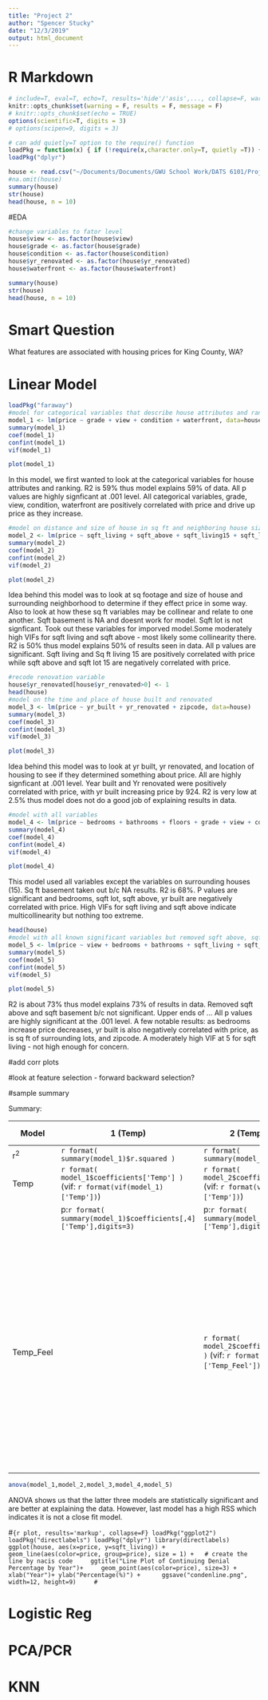 ```yaml
---
title: "Project 2"
author: "Spencer Stucky"
date: "12/3/2019"
output: html_document
---
```


# R Markdown

```r
# include=T, eval=T, echo=T, results='hide'/'asis',..., collapse=F, warning=T, message=T, error=T, cache=T, fig.width=6, fig.height=4, fig.dim=c(6,4) #inches, fig.align='left'/'center','right', 
knitr::opts_chunk$set(warning = F, results = F, message = F)
# knitr::opts_chunk$set(echo = TRUE)
options(scientific=T, digits = 3) 
# options(scipen=9, digits = 3) 
```

```r
# can add quietly=T option to the require() function
loadPkg = function(x) { if (!require(x,character.only=T, quietly =T)) { install.packages(x,dep=T,repos="http://cran.us.r-project.org"); if(!require(x,character.only=T)) stop("Package not found") } }
loadPkg("dplyr")
```

```r
house <- read.csv("~/Documents/Documents/GWU School Work/DATS 6101/Project_2/kc_house_data.csv")
#na.omit(house)
summary(house)
str(house)
head(house, n = 10)
```

#EDA

```r
#change variables to fator level
house$view <- as.factor(house$view)
house$grade <- as.factor(house$grade)
house$condition <- as.factor(house$condition)
house$yr_renovated <- as.factor(house$yr_renovated)
house$waterfront <- as.factor(house$waterfront)

summary(house)
str(house)
head(house, n = 10)
```

# Smart Question
What features are associated with housing prices for King County, WA?

# Linear Model

```r
loadPkg("faraway")
#model for categorical variables that describe house attributes and ranking
model_1 <- lm(price ~ grade + view + condition + waterfront, data=house)
summary(model_1)
coef(model_1)
confint(model_1)
vif(model_1)

plot(model_1)
```
In this model, we first wanted to look at the categorical variables for house attributes and ranking. R2 is 59% thus model explains 59% of data. All p values are highly signficant at .001 level. All categorical variables, grade, view, condition, waterfront are positively correlated with price and drive up price as they increase.

```r
#model on distance and size of house in sq ft and neighboring house sizes using numeric variables exluding sqft basement
model_2 <- lm(price ~ sqft_living + sqft_above + sqft_living15 + sqft_lot15, data=house)
summary(model_2)
coef(model_2)
confint(model_2)
vif(model_2)

plot(model_2)
```
Idea behind this model was to look at sq footage and size of house and surrounding neighborhood to determine if they effect price in some way. Also to look at how these sq ft variables may be collinear and relate to one another. Sqft basement is NA and doesnt work for model. Sqft lot is not signficant. Took out these variables for imporved model.Some moderately high VIFs for sqft living and sqft above - most likely some collinearity there. R2 is 50% thus model explains 50% of results seen in data. All p values are significant. Sqft living and Sq ft living 15 are positively correlated with price while sqft above and sqft lot 15 are negatively correlated with price. 

```r
#recode renovation variable
house$yr_renovated[house$yr_renovated>0] <- 1
head(house)
#model on the time and place of house built and renovated
model_3 <- lm(price ~ yr_built + yr_renovated + zipcode, data=house)
summary(model_3)
coef(model_3)
confint(model_3)
vif(model_3)

plot(model_3)
```
Idea behind this model was to look at yr built, yr renovated, and location of housing to see if they determined something about price. All are highly signficant at .001 level. Year built and Yr renovated were positively correlated with price, with yr built increasing price by 924. R2 is very low at 2.5% thus model does not do a good job of explaining results in data. 

```r
#model with all variables
model_4 <- lm(price ~ bedrooms + bathrooms + floors + grade + view + condition + waterfront + sqft_living + sqft_lot + sqft_above + yr_built + yr_renovated + zipcode, data=house)
summary(model_4)
coef(model_4)
confint(model_4)
vif(model_4)

plot(model_4)
```
This model used all variables except the variables on surrounding houses (15). Sq ft basement taken out b/c NA results. R2 is 68%. P values are significant and bedrooms, sqft lot, sqft above, yr built are negatively correlated with price. High VIFs for sqft living and sqft above indicate multicollinearity but nothing too extreme. 

```r
head(house)
#model with all known significant variables but removed sqft above, sqft basement b/c not significant
model_5 <- lm(price ~ view + bedrooms + bathrooms + sqft_living + sqft_lot + waterfront + condition + grade + yr_built + yr_renovated + sqft_living15 + sqft_lot15 + lat + long + floors + zipcode, data=house)
summary(model_5)
coef(model_5)
confint(model_5)
vif(model_5)

plot(model_5)
```
R2 is about 73% thus model explains 73% of results in data. Removed sqft above and sqft basement b/c not significant. Upper ends of ... All p values are highly significant at the .001 level. A few notable results: as bedrooms increase price decreases, yr built is also negatively correlated with price, as is sq ft of surrounding lots, and zipcode. A moderately high VIF at 5 for sqft living - not high enough for concern.

#add corr plots 

#look at feature selection - forward backward selection?

#sample summary

Summary:

Model  |  1 (Temp)  |  2 (Temp+Temp_Feel)  | 3 (Temp+Temp_Feel+Humidity)   | 4 (Temp+Temp_Feel+Humidity+Wind_Speed)  |  
-------|-----|-----|--------|------|  
r^2^  | `r format( summary(model_1)$r.squared )` | `r format( summary(model_2)$r.squared )` | `r format( summary(model_3)$r.squared )` | `r format( summary(model_4)$r.squared )`|
Temp | `r format( model_1$coefficients['Temp'] ) ` (vif: `r format(vif(model_1)['Temp'])`) | `r format( model_2$coefficients['Temp'] ) ` (vif: `r format(vif(model_2)['Temp'])`) | `r format( model_3$coefficients['Temp'] ) ` (vif: `r format(vif(model_3)['Temp'])`) | `r format( model_4$coefficients['Temp'] ) ` (vif: `r format(vif(model_4)['Temp'])`) |  
| | p:`r format( summary(model_1)$coefficients[,4]['Temp'],digits=3) ` | p:`r format( summary(model_2)$coefficients[,4]['Temp'],digits=3) ` | p:`r format( summary(model_3)$coefficients[,4]['Temp'],digits=3) ` | p:`r format( summary(model_4)$coefficients[,4]['Temp'],digits=3) `|
Temp_Feel | | `r format( model_2$coefficients['Temp_Feel'] ) ` (vif: `r format(vif(model_2)['Temp_Feel'])`) | `r format( model_3$coefficients['Temp_Feel'] ) ` (vif: `r format(vif(model_3)['Temp_Feel'])`) | `r format( model_4$coefficients['Temp_Feel'] ) ` (vif: `r format(vif(model_4)['Temp_Feel'])`) ` |  
| | | p:`r format( summary(model_2)$coefficients[,4]['Temp_Feel']) ` | p:`r format( summary(model_3)$coefficients[,4]['Temp_Feel'])` | p:`r format( summary(model_4)$coefficients[,4]['Temp_Feel'],digits=3)` |  
Humidity | | | `r format( model_3$coefficients['Humidity'] ) ` (vif: `r format(vif(model_3)['Humidity'])`) | `r format( model_4$coefficients['Humidity'] ) ` (vif: `r format(vif(model_4)['Humidity'])`) |  
| | | | p:`r format( summary(model_3)$coefficients[,4]['Humidity'],digits=3) ` | p:`r format( summary(model_4)$coefficients[,4]['Humidity'],digits=3) ` |  
Wind_Speed | | || `r format( model_4$coefficients['Wind_Speed'] ) `  (vif: `r format(vif(model_4)['Wind_Speed'])`)|  
| | | || p:`r format( summary(model_4)$coefficients[,4]['Wind_Speed'],digits=3) `|

```r
anova(model_1,model_2,model_3,model_4,model_5)
```
ANOVA shows us that the latter three models are statistically significant and are better at explaining the data. However, last model has a high RSS which indicates it is not a close fit model. 

#```{r plot, results='markup', collapse=F}
loadPkg("ggplot2")
loadPkg("directlabels")
loadPkg("dplyr")
library(directlabels)
ggplot(house, aes(x=price, y=sqft_living)) + 
    geom_line(aes(color=price, group=price), size = 1) +   # create the line by nacis code
    ggtitle("Line Plot of Continuing Denial Percentage by Year")+
    geom_point(aes(color=price), size=3) + 
    xlab("Year")+ ylab("Percentage(%)") + 
    ggsave("condenline.png", width=12, height=9)    
#```

# Logistic Reg

# PCA/PCR

# KNN
